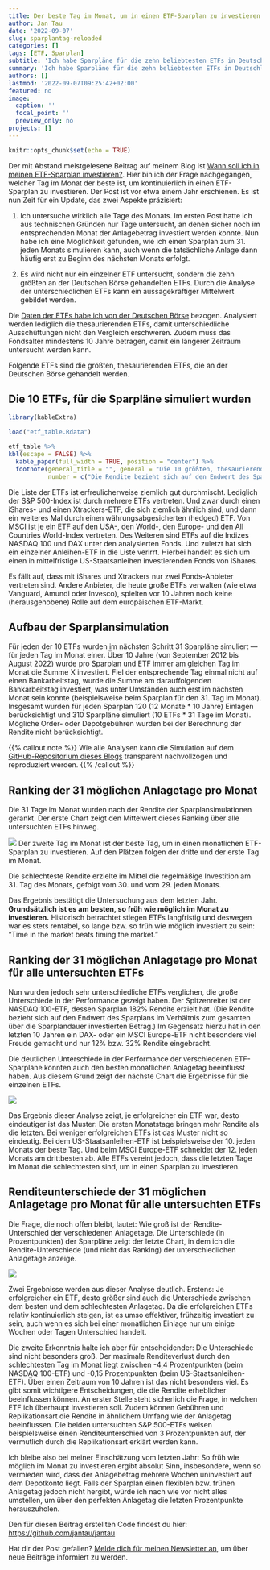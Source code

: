 ```yaml
---
title: Der beste Tag im Monat, um in einen ETF-Sparplan zu investieren
author: Jan Tau
date: '2022-09-07'
slug: sparplantag-reloaded
categories: []
tags: [ETF, Sparplan]
subtitle: 'Ich habe Sparpläne für die zehn beliebtesten ETFs in Deutschland simuliert — über alle Tage im Monat'
summary: 'Ich habe Sparpläne für die zehn beliebtesten ETFs in Deutschland simuliert — über alle Tage im Monat'
authors: []
lastmod: '2022-09-07T09:25:42+02:00'
featured: no
image:
  caption: ''
  focal_point: ''
  preview_only: no
projects: []
---
```


```r
knitr::opts_chunk$set(echo = TRUE)
```

Der mit Abstand meistgelesene Beitrag auf meinem Blog ist [Wann soll ich in meinen ETF-Sparplan investieren?](/post/sparplantag/). Hier bin ich der Frage nachgegangen, welcher Tag im Monat der beste ist, um kontinuierlich in einen ETF-Sparplan zu investieren. Der Post ist vor etwa einem Jahr erschienen. Es ist nun Zeit für ein Update, das zwei Aspekte präzisiert:

1. Ich untersuche wirklich alle Tage des Monats. Im ersten Post hatte ich aus technischen Gründen nur Tage untersucht, an denen sicher noch im entsprechenden Monat der Anlagebetrag investiert werden konnte. Nun habe ich eine Möglichkeit gefunden, wie ich einen Sparplan zum 31. jeden Monats simulieren kann, auch wenn die tatsächliche Anlage dann häufig erst zu Beginn des nächsten Monats erfolgt.

2. Es wird nicht nur ein einzelner ETF untersucht, sondern die zehn größten an der Deutschen Börse gehandelten ETFs. Durch die Analyse der unterschiedlichen ETFs kann ein aussagekräftiger Mittelwert gebildet werden. 

Die [Daten der ETFs habe ich von der Deutschen Börse](https://www.deutsche-boerse-cash-market.com/dbcm-de/instrumente-statistiken/statistiken/etf-etp-statistiken/) bezogen. Analysiert werden lediglich die thesaurierenden ETFs, damit unterschiedliche Ausschüttungen nicht den Vergleich erschweren. Zudem muss das Fondsalter mindestens 10 Jahre betragen, damit ein längerer Zeitraum untersucht werden kann.

Folgende ETFs sind die größten, thesaurierenden ETFs, die an der Deutschen Börse gehandelt werden.

## Die 10 ETFs, für die Sparpläne simuliert wurden

```r
library(kableExtra)

load("etf_table.Rdata")

etf_table %>%
kbl(escape = FALSE) %>%
  kable_paper(full_width = TRUE, position = "center") %>%
  footnote(general_title = "", general = "Die 10 größten, thesaurierenden, XETRA-gehandelten ETFs mit einem Fondsalter > 10 Jahre (Stand: Juli 2022)",
           number = c("Die Rendite bezieht sich auf den Endwert des Sparplans im Verhältnis zum gesamten über die Sparplandauer investierten Betrag."))
```

Die Liste der ETFs ist erfreulicherweise ziemlich gut durchmischt. Lediglich der S&P 500-Index ist durch mehrere ETFs vertreten. Und zwar durch einen iShares- und einen Xtrackers-ETF, die sich ziemlich ähnlich sind, und dann ein weiteres Mal durch einen währungsabgesicherten (hedged) ETF. Von MSCI ist je ein ETF auf den USA-, den World-, den Europe- und den All Countries World-Index vertreten. Des Weiteren sind ETFs auf die Indizes NASDAQ 100 und DAX unter den analysierten Fonds. Und zuletzt hat sich ein einzelner Anleihen-ETF in die Liste verirrt. Hierbei handelt es sich um einen in mittelfristige US-Staatsanleihen investierenden Fonds von iShares. 

Es fällt auf, dass mit iShares und Xtrackers nur zwei Fonds-Anbieter vertreten sind. Andere Anbieter, die heute große ETFs verwalten (wie etwa Vanguard, Amundi oder Invesco), spielten vor 10 Jahren noch keine (herausgehobene) Rolle auf dem europäischen ETF-Markt. 

## Aufbau der Sparplansimulation

Für jeden der 10 ETFs wurden im nächsten Schritt 31 Sparpläne simuliert — für jeden Tag im Monat einer. Über 10 Jahre (von September 2012 bis August 2022) wurde pro Sparplan und ETF immer am gleichen Tag im Monat die Summe X investiert. Fiel der entsprechende Tag einmal nicht auf einen Bankarbeitstag, wurde die Summe am darauffolgenden Bankarbeitstag investiert, was unter Umständen auch erst im nächsten Monat sein konnte (beispielsweise beim Sparplan für den 31. Tag im Monat). Insgesamt wurden für jeden Sparplan 120 (12 Monate * 10 Jahre) Einlagen berücksichtigt und 310 Sparpläne simuliert (10 ETFs * 31 Tage im Monat). Mögliche Order- oder Depotgebühren wurden bei der Berechnung der Rendite nicht berücksichtigt.

{{% callout note %}}
Wie alle Analysen kann die Simulation auf dem [GitHub-Repositorium dieses Blogs](https://github.com/jantau/jantau/tree/main/content/post) transparent nachvollzogen und reproduziert werden.
{{% /callout %}}


## Ranking der 31 möglichen Anlagetage pro Monat

Die 31 Tage im Monat wurden nach der Rendite der Sparplansimulationen gerankt. Der erste Chart zeigt den Mittelwert dieses Ranking über alle untersuchten ETFs hinweg.

![](barchart_ranking_sparplantag.png)
Der zweite Tag im Monat ist der beste Tag, um in einen monatlichen ETF-Sparplan zu investieren. Auf den Plätzen folgen der dritte und der erste Tag im Monat.

Die schlechteste Rendite erzielte im Mittel die regelmäßige Investition am 31. Tag des Monats, gefolgt vom 30. und vom 29. jeden Monats.

Das Ergebnis bestätigt die Untersuchung aus dem letzten Jahr. **Grundsätzlich ist es am besten, so früh wie möglich im Monat zu investieren.** Historisch betrachtet stiegen ETFs langfristig und deswegen war es stets rentabel, so lange bzw. so früh wie möglich investiert zu sein: "Time in the market beats timing the market."

## Ranking der 31 möglichen Anlagetage pro Monat für alle untersuchten ETFs

Nun wurden jedoch sehr unterschiedliche ETFs verglichen, die große Unterschiede in der Performance gezeigt haben. Der Spitzenreiter ist der NASDAQ 100-ETF, dessen Sparplan 182% Rendite erzielt hat. (Die Rendite bezieht sich auf den Endwert des Sparplans im Verhältnis zum gesamten über die Sparplandauer investierten Betrag.) Im Gegensatz hierzu hat in den letzten 10 Jahren ein DAX- oder ein MSCI Europe-ETF nicht besonders viel Freude gemacht und nur 12% bzw. 32% Rendite eingebracht.

Die deutlichen Unterschiede in der Performance der verschiedenen ETF-Sparpläne könnten auch den besten monatlichen Anlagetag beeinflusst haben. Aus diesem Grund zeigt der nächste Chart die Ergebnisse für die einzelnen ETFs.

![](barchart_ranking_sparplantag_all.png)

Das Ergebnis dieser Analyse zeigt, je erfolgreicher ein ETF war, desto eindeutiger ist das Muster: Die ersten Monatstage bringen mehr Rendite als die letzten. Bei weniger erfolgreichen ETFs ist das Muster nicht so eindeutig. Bei dem US-Staatsanleihen-ETF ist beispielsweise der 10. jeden Monats der beste Tag. Und beim MSCI Europe-ETF schneidet der 12. jeden Monats am drittbesten ab. Alle ETFs vereint jedoch, dass die letzten Tage im Monat die schlechtesten sind, um in einen Sparplan zu investieren. 

## Renditeunterschiede der 31 möglichen Anlagetage pro Monat für alle untersuchten ETFs

Die Frage, die noch offen bleibt, lautet: Wie groß ist der Rendite-Unterschied der verschiedenen Anlagetage. Die Unterschiede (in Prozentpunkten) der Sparpläne zeigt der letzte Chart, in dem ich die Rendite-Unterschiede (und nicht das Ranking) der unterschiedlichen Anlagetage anzeige.

![](barchart_ranking_sparplantag_all_perc.png)

Zwei Ergebnisse werden aus dieser Analyse deutlich. Erstens: Je erfolgreicher ein ETF, desto größer sind auch die Unterschiede zwischen dem besten und dem schlechtesten Anlagetag. Da die erfolgreichen ETFs relativ kontinuierlich steigen, ist es umso effektiver, frühzeitig investiert zu sein, auch wenn es sich bei einer monatlichen Einlage nur um einige Wochen oder Tagen Unterschied handelt. 

Die zweite Erkenntnis halte ich aber für entscheidender: Die Unterschiede sind nicht besonders groß. Der maximale Renditeverlust durch den schlechtesten Tag im Monat liegt zwischen -4,4 Prozentpunkten (beim NASDAQ 100-ETF) und -0,15 Prozentpunkten (beim US-Staatsanleihen-ETF). Über einen Zeitraum von 10 Jahren ist das nicht besonders viel. Es gibt somit wichtigere Entscheidungen, die die Rendite erheblicher beeinflussen können. An erster Stelle steht sicherlich die Frage, in welchen ETF ich überhaupt investieren soll. Zudem können Gebühren und Replikationsart die Rendite in ähnlichem Umfang wie der Anlagetag beeinflussen. Die beiden untersuchten S&P 500-ETFs weisen beispielsweise einen Renditeunterschied von 3 Prozentpunkten auf, der vermutlich durch die Replikationsart erklärt werden kann. 

Ich bleibe also bei meiner Einschätzung vom letzten Jahr: So früh wie möglich im Monat zu investieren ergibt absolut Sinn, insbesondere, wenn so vermieden wird, dass der Anlagebetrag mehrere Wochen uninvestiert auf dem Depotkonto liegt. Falls der Sparplan einen flexiblen bzw. frühen Anlagetag jedoch nicht hergibt, würde ich nach wie vor nicht alles umstellen, um über den perfekten Anlagetag die letzten Prozentpunkte herauszuholen.

Den für diesen Beitrag erstellten Code findest du hier: [https://github.com/jantau/jantau](https://github.com/jantau/jantau/tree/main/content/post)

Hat dir der Post gefallen? [Melde dich für meinen Newsletter an](https://tinyletter.com/jantau), um über neue Beiträge informiert zu werden.
